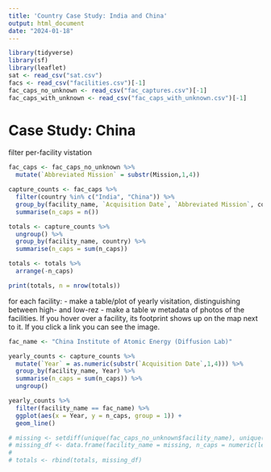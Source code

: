 ```yaml
---
title: 'Country Case Study: India and China'
output: html_document
date: "2024-01-18"
---
```


```r
library(tidyverse)
library(sf)
library(leaflet)
sat <- read_csv("sat.csv")
facs <- read_csv("facilities.csv")[-1]
fac_caps_no_unknown <- read_csv("fac_captures.csv")[-1]
fac_caps_with_unknown <- read_csv("fac_caps_with_unknown.csv")[-1]
```

# Case Study: China

filter per-facility vistation

```r
fac_caps <- fac_caps_no_unknown %>%
  mutate(`Abbreviated Mission` = substr(Mission,1,4))

capture_counts <- fac_caps %>% 
  filter(country %in% c("India", "China")) %>%
  group_by(facility_name, `Acquisition Date`, `Abbreviated Mission`, country, start_date) %>%
  summarise(n_caps = n()) 

totals <- capture_counts %>%
  ungroup() %>%
  group_by(facility_name, country) %>%
  summarise(n_caps = sum(n_caps))

totals <- totals %>%
  arrange(-n_caps)

print(totals, n = nrow(totals))
```


for each facility:
- make a table/plot of yearly visitation, distinguishing between high- and low-rez
- make a table w metadata of photos of the facilities. If you hover over a facility, its footprint shows up on the map next to it. If you click a link you can see the image. 

```r
fac_name <- "China Institute of Atomic Energy (Diffusion Lab)"

yearly_counts <- capture_counts %>%
  mutate(`Year` = as.numeric(substr(`Acquisition Date`,1,4))) %>%
  group_by(facility_name, Year) %>%
  summarise(n_caps = sum(n_caps)) %>%
  ungroup()

yearly_counts %>% 
  filter(facility_name == fac_name) %>%
  ggplot(aes(x = Year, y = n_caps, group = 1)) +
  geom_line()
```




```r
# missing <- setdiff(unique(fac_caps_no_unknown$facility_name), unique(capture_counts$facility_name))
# missing_df <- data.frame(facility_name = missing, n_caps = numeric(length(missing)))
# 
# totals <- rbind(totals, missing_df)
```

